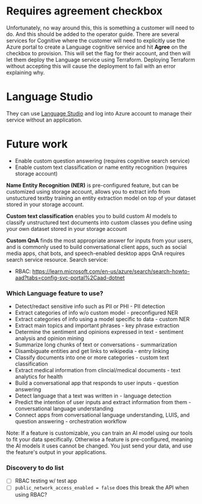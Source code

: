 # Requires agreement checkbox

Unfortunately, no way around this, this is something a customer will need to do. And this should be added to the operator guide. There are several services for Cognitive where the customer will need to explicitly use the Azure portal to create a Language cognitive service and hit **Agree** on the checkbox to provision. This will set the flag for their account, and then will let them deploy the Language service using Terraform. Deploying Terraform without accepting this will cause the deployment to fail with an error explaining why.

# Language Studio

They can use [Language Studio](https://language.cognitive.azure.com/) and log into Azure account to manage their service without an application.

# Future work
* Enable custom question answering (requires cognitive search service)
* Enable custom text classification or name entity recognition (requires storage account)

**Name Entity Recognition (NER)** is pre-configured feature, but can be customized using storage account, allows you to extract info from unstuctured textby training an entity extraction model on top of your dataset stored in your storage account.

**Custom text classification** enables you to build custom AI models to classify unstructured text documents into custom classes you define using your own dataset stored in your storage account

**Custom QnA** finds the most appropriate answer for inputs from your users, and is commonly used to build conversational client apps, such as social media apps, chat bots, and speech-enabled desktop apps
QnA requires search service resource.
Search service:
- RBAC: https://learn.microsoft.com/en-us/azure/search/search-howto-aad?tabs=config-svc-portal%2Caad-dotnet

### Which Language feature to use?
* Detect/redact sensitive info such as PII or PHI - PII detection
* Extract categories of info w/o custom model - preconfigured NER
* Extract categories of info using a model specific to data - custom NER
* Extract main topics and important phrases - key phrase extraction
* Determine the sentiment and opinions expressed in text - sentiment analysis and opinion mining
* Summarize long chunks of text or conversations - summarization
* Disambiguate entities and get links to wikipedia - entry linking
* Classify documents into one or more categories - custom text classification
* Extract medical information from clincial/medical documents - text analytics for health
* Build a conversational app that responds to user inputs - question answering
* Detect language that a text was written in - language detection
* Predict the intention of user inputs and extract information from them - conversational language understanding
* Connect apps from conversational language understanding, LUIS, and question answering - orchestration workflow

Note: If a feature is customizable, you can train an AI model using our tools to fit your data specifically. Otherwise a feature is pre-configured, meaning the AI models it uses cannot be changed. You just send your data, and use the feature's output in your applications.

### Discovery to do list
- [ ] RBAC testing w/ test app
- [ ] `public_network_access_enabled = false` does this break the API when using RBAC?
